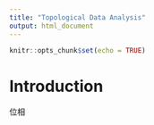 ```yaml
---
title: "Topological Data Analysis"
output: html_document
---
```


```r
knitr::opts_chunk$set(echo = TRUE)
```

# Introduction

位相